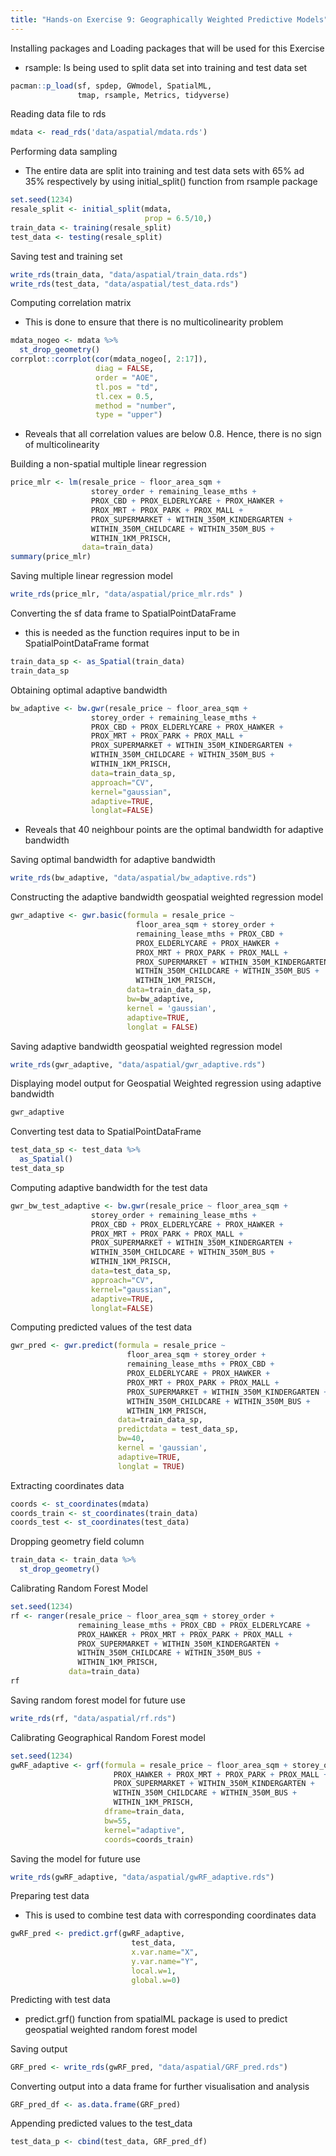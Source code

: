 ```yaml
---
title: "Hands-on Exercise 9: Geographically Weighted Predictive Models"
---
```


Installing packages and Loading packages that will be used for this Exercise

-   rsample: Is being used to split data set into training and test data set

```r
pacman::p_load(sf, spdep, GWmodel, SpatialML, 
               tmap, rsample, Metrics, tidyverse)
```

Reading data file to rds

```r
mdata <- read_rds('data/aspatial/mdata.rds')
```

Performing data sampling

-   The entire data are split into training and test data sets with 65% ad 35% respectively by using initial_split() function from rsample package

```r
set.seed(1234)
resale_split <- initial_split(mdata, 
                              prop = 6.5/10,)
train_data <- training(resale_split)
test_data <- testing(resale_split)

```

Saving test and training set

```r
write_rds(train_data, "data/aspatial/train_data.rds")
write_rds(test_data, "data/aspatial/test_data.rds")
```

Computing correlation matrix

-   This is done to ensure that there is no multicolinearity problem

```r
mdata_nogeo <- mdata %>%
  st_drop_geometry()
corrplot::corrplot(cor(mdata_nogeo[, 2:17]), 
                   diag = FALSE, 
                   order = "AOE",
                   tl.pos = "td", 
                   tl.cex = 0.5, 
                   method = "number", 
                   type = "upper")
```

-   Reveals that all correlation values are below 0.8. Hence, there is no sign of multicolinearity

Building a non-spatial multiple linear regression

```r
price_mlr <- lm(resale_price ~ floor_area_sqm +
                  storey_order + remaining_lease_mths +
                  PROX_CBD + PROX_ELDERLYCARE + PROX_HAWKER +
                  PROX_MRT + PROX_PARK + PROX_MALL + 
                  PROX_SUPERMARKET + WITHIN_350M_KINDERGARTEN +
                  WITHIN_350M_CHILDCARE + WITHIN_350M_BUS +
                  WITHIN_1KM_PRISCH,
                data=train_data)
summary(price_mlr)
```

Saving multiple linear regression model

```r
write_rds(price_mlr, "data/aspatial/price_mlr.rds" ) 
```

Converting the sf data frame to SpatialPointDataFrame

-   this is needed as the function requires input to be in SpatialPointDataFrame format

```r
train_data_sp <- as_Spatial(train_data)
train_data_sp
```

Obtaining optimal adaptive bandwidth

```r
bw_adaptive <- bw.gwr(resale_price ~ floor_area_sqm +
                  storey_order + remaining_lease_mths +
                  PROX_CBD + PROX_ELDERLYCARE + PROX_HAWKER +
                  PROX_MRT + PROX_PARK + PROX_MALL + 
                  PROX_SUPERMARKET + WITHIN_350M_KINDERGARTEN +
                  WITHIN_350M_CHILDCARE + WITHIN_350M_BUS +
                  WITHIN_1KM_PRISCH,
                  data=train_data_sp,
                  approach="CV",
                  kernel="gaussian",
                  adaptive=TRUE,
                  longlat=FALSE)
```

-   Reveals that 40 neighbour points are the optimal bandwidth for adaptive bandwidth

Saving optimal bandwidth for adaptive bandwidth

```r
write_rds(bw_adaptive, "data/aspatial/bw_adaptive.rds")
```

Constructing the adaptive bandwidth geospatial weighted regression model

```r
gwr_adaptive <- gwr.basic(formula = resale_price ~
                            floor_area_sqm + storey_order +
                            remaining_lease_mths + PROX_CBD + 
                            PROX_ELDERLYCARE + PROX_HAWKER +
                            PROX_MRT + PROX_PARK + PROX_MALL + 
                            PROX_SUPERMARKET + WITHIN_350M_KINDERGARTEN +
                            WITHIN_350M_CHILDCARE + WITHIN_350M_BUS +
                            WITHIN_1KM_PRISCH,
                          data=train_data_sp,
                          bw=bw_adaptive, 
                          kernel = 'gaussian', 
                          adaptive=TRUE,
                          longlat = FALSE)
```

Saving adaptive bandwidth geospatial weighted regression model

```r
write_rds(gwr_adaptive, "data/aspatial/gwr_adaptive.rds")
```

Displaying model output for Geospatial Weighted regression using adaptive bandwidth

```r
gwr_adaptive
```

Converting test data to SpatialPointDataFrame

```r
test_data_sp <- test_data %>%
  as_Spatial()
test_data_sp
```

Computing adaptive bandwidth for the test data

```r
gwr_bw_test_adaptive <- bw.gwr(resale_price ~ floor_area_sqm +
                  storey_order + remaining_lease_mths +
                  PROX_CBD + PROX_ELDERLYCARE + PROX_HAWKER +
                  PROX_MRT + PROX_PARK + PROX_MALL + 
                  PROX_SUPERMARKET + WITHIN_350M_KINDERGARTEN +
                  WITHIN_350M_CHILDCARE + WITHIN_350M_BUS +
                  WITHIN_1KM_PRISCH,
                  data=test_data_sp,
                  approach="CV",
                  kernel="gaussian",
                  adaptive=TRUE,
                  longlat=FALSE)
```

Computing predicted values of the test data

```r
gwr_pred <- gwr.predict(formula = resale_price ~
                          floor_area_sqm + storey_order +
                          remaining_lease_mths + PROX_CBD + 
                          PROX_ELDERLYCARE + PROX_HAWKER + 
                          PROX_MRT + PROX_PARK + PROX_MALL + 
                          PROX_SUPERMARKET + WITHIN_350M_KINDERGARTEN +
                          WITHIN_350M_CHILDCARE + WITHIN_350M_BUS + 
                          WITHIN_1KM_PRISCH, 
                        data=train_data_sp, 
                        predictdata = test_data_sp, 
                        bw=40, 
                        kernel = 'gaussian', 
                        adaptive=TRUE, 
                        longlat = TRUE)
```

Extracting coordinates data

```r
coords <- st_coordinates(mdata)
coords_train <- st_coordinates(train_data)
coords_test <- st_coordinates(test_data)
```

Dropping geometry field column

```r
train_data <- train_data %>% 
  st_drop_geometry()
```

Calibrating Random Forest Model

```r
set.seed(1234)
rf <- ranger(resale_price ~ floor_area_sqm + storey_order + 
               remaining_lease_mths + PROX_CBD + PROX_ELDERLYCARE + 
               PROX_HAWKER + PROX_MRT + PROX_PARK + PROX_MALL + 
               PROX_SUPERMARKET + WITHIN_350M_KINDERGARTEN +
               WITHIN_350M_CHILDCARE + WITHIN_350M_BUS + 
               WITHIN_1KM_PRISCH,
             data=train_data)
rf
```

Saving random forest model for future use

```r
write_rds(rf, "data/aspatial/rf.rds")
```

Calibrating Geographical Random Forest model

```r
set.seed(1234)
gwRF_adaptive <- grf(formula = resale_price ~ floor_area_sqm + storey_order + remaining_lease_mths + PROX_CBD + PROX_ELDERLYCARE +
                       PROX_HAWKER + PROX_MRT + PROX_PARK + PROX_MALL +
                       PROX_SUPERMARKET + WITHIN_350M_KINDERGARTEN +
                       WITHIN_350M_CHILDCARE + WITHIN_350M_BUS +
                       WITHIN_1KM_PRISCH,
                     dframe=train_data, 
                     bw=55,
                     kernel="adaptive",
                     coords=coords_train)
```

Saving the model for future use

```r
write_rds(gwRF_adaptive, "data/aspatial/gwRF_adaptive.rds")
```

Preparing test data

-   This is used to combine test data with corresponding coordinates data

```r
gwRF_pred <- predict.grf(gwRF_adaptive, 
                           test_data, 
                           x.var.name="X",
                           y.var.name="Y", 
                           local.w=1,
                           global.w=0)
```

Predicting with test data

-   predict.grf() function from spatialML package is used to predict geospatial weighted random forest model

Saving output

```r
GRF_pred <- write_rds(gwRF_pred, "data/aspatial/GRF_pred.rds")
```

Converting output into a data frame for further visualisation and analysis

```r
GRF_pred_df <- as.data.frame(GRF_pred)
```

Appending predicted values to the test_data

```r
test_data_p <- cbind(test_data, GRF_pred_df)
```
